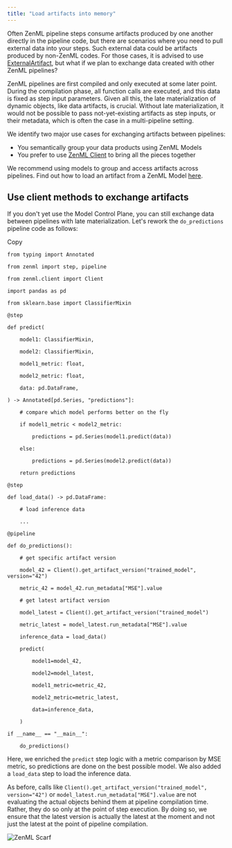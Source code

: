 ```yaml
---
title: "Load artifacts into memory"
---
```


Often ZenML pipeline steps consume artifacts produced by one another directly in the pipeline code, but there are scenarios where you need to pull external data into your steps. Such external data could be artifacts produced by non-ZenML codes. For those cases, it is advised to use [ExternalArtifact](/user-guide/starter-guide/manage-artifacts#consuming-external-artifacts-within-a-pipeline), but what if we plan to exchange data created with other ZenML pipelines?

ZenML pipelines are first compiled and only executed at some later point. During the compilation phase, all function calls are executed, and this data is fixed as step input parameters. Given all this, the late materialization of dynamic objects, like data artifacts, is crucial. Without late materialization, it would not be possible to pass not-yet-existing artifacts as step inputs, or their metadata, which is often the case in a multi-pipeline setting.

We identify two major use cases for exchanging artifacts between pipelines:

* You semantically group your data products using ZenML Models
* You prefer to use [ZenML Client](/reference/python-client#client-methods) to bring all the pieces together

We recommend using models to group and access artifacts across pipelines. Find out how to load an artifact from a ZenML Model [here](/how-to/use-the-model-control-plane/load-artifacts-from-model).

## Use client methods to exchange artifacts

If you don't yet use the Model Control Plane, you can still exchange data between pipelines with late materialization. Let's rework the `do_predictions` pipeline code as follows:

Copy

```
from typing import Annotated

from zenml import step, pipeline

from zenml.client import Client

import pandas as pd

from sklearn.base import ClassifierMixin

@step

def predict(

    model1: ClassifierMixin,

    model2: ClassifierMixin,

    model1_metric: float,

    model2_metric: float,

    data: pd.DataFrame,

) -> Annotated[pd.Series, "predictions"]:

    # compare which model performs better on the fly

    if model1_metric < model2_metric:

        predictions = pd.Series(model1.predict(data))

    else:

        predictions = pd.Series(model2.predict(data))

    return predictions

@step

def load_data() -> pd.DataFrame:

    # load inference data

    ...

@pipeline

def do_predictions():

    # get specific artifact version

    model_42 = Client().get_artifact_version("trained_model", version="42")

    metric_42 = model_42.run_metadata["MSE"].value

    # get latest artifact version

    model_latest = Client().get_artifact_version("trained_model")

    metric_latest = model_latest.run_metadata["MSE"].value

    inference_data = load_data()

    predict(

        model1=model_42,

        model2=model_latest,

        model1_metric=metric_42,

        model2_metric=metric_latest,

        data=inference_data,

    )

if __name__ == "__main__":

    do_predictions()
```

Here, we enriched the `predict` step logic with a metric comparison by MSE metric, so predictions are done on the best possible model. We also added a `load_data` step to load the inference data.

As before, calls like `Client().get_artifact_version("trained_model", version="42")` or `model_latest.run_metadata["MSE"].value` are not evaluating the actual objects behind them at pipeline compilation time. Rather, they do so only at the point of step execution. By doing so, we ensure that the latest version is actually the latest at the moment and not just the latest at the point of pipeline compilation.

![ZenML Scarf](/images/how-to/handle-data-artifacts)